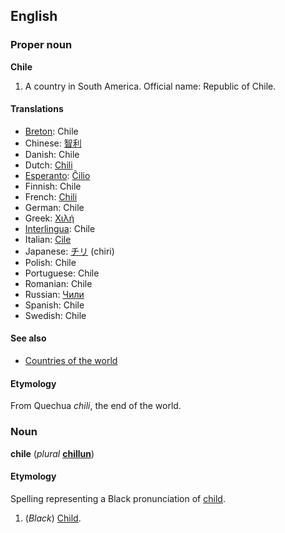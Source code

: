 ==English==
===Proper noun===
'''Chile'''

# A country in South America. Official name: Republic of Chile.

====Translations====
*[[Breton]]: Chile
*Chinese: [[智利]]
*Danish: Chile
*Dutch: [[Chili]]
*[[Esperanto]]: [[Ĉilio]]
*Finnish: Chile
*French: [[Chili]]
*German: Chile
*Greek: [[Χιλή]]
*[[Interlingua]]: Chile
*Italian: [[Cile]]
*Japanese: [[チリ]] (chiri)
*Polish: Chile
*Portuguese: Chile
*Romanian: Chile
*Russian: [[Чили]]
*Spanish: Chile
*Swedish: Chile

====See also====
*[[Countries of the world]]

====Etymology====
From Quechua ''chili'', the end of the world.

===Noun===
'''chile''' (''plural'' '''[[chillun]]''')

====Etymology====
Spelling representing a Black pronunciation of [[child]].

#(''Black'') [[Child]].